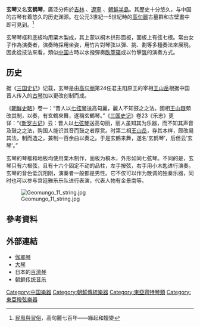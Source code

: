 {{noteTA
|1=筑
}}
{{Infobox Korean name|
img=Hyewon-Tanhyeon.jpg|
hangul=거문고 或 현금|
hanja=玄琴|
rr=geomun(-)go 或 hyeon(-)geum|
mr=kŏmun'go 或 hyŏn'gŭm|
}}

'''玄琴'''又名'''玄鹤琴'''，廣泛分佈於[[吉林|吉林]] 、[[遼寧|遼寧]] 、[[朝鮮半島|朝鮮半島]]。其歷史十分悠久，与中国的古琴有着悠久的历史渊源。在公元3世紀—5世紀時的[[高句麗|高句麗]]古墓群和古壁畫中即可見到。<ref>[http://wh.peoplexz.com/33238/33240/20090706100106_1.htm 民風與習俗]{{dead link|date=2018年3月 |bot=InternetArchiveBot |fix-attempted=yes }}，高句麗七百年——緣起和嬗變</ref>

玄琴琴框和底板均用栗木製成，其上蒙以桐木拱形面板，面板上有弦七根。常由女子作為演奏者，演奏時採用坐姿，用竹片對琴弦以彈、挑、劃等多種奏法來展現。因此從技法來看，類似[[中国|中国]]古時以水撥彈奏[[臥箜篌|臥箜篌]]或以竹擊[[筑|筑]]的演奏方式。

== 历史 ==

据《[[三国史记|三国史记]]》记载，玄琴是由[[高句丽|高句丽]]第24任君主阳原王的宰相[[王山岳|王山岳]]根据中国晋人传入的[[古琴|古琴]]加以更改创制而成。

《[[朝鮮史略|朝鮮史略]]》卷一：“晋人以[[七弦琴|七弦琴]]送高句麗，麗人不知鼓之之法。國相[[王山嶽|王山嶽]]頗改其制，以奏，有玄鶴來舞，遂稱玄鶴琴。”《[[三国史记|三国史记]]》卷23《乐志》更详：“《[[新罗古记|新罗古记]]》云：晋人以[[七弦琴|七弦琴]]送高句丽，丽人虽知其为乐器，而不知其声音及鼓之之法，购国人能识其音而鼓之者厚赏。时第二相[[王山岳|王山岳]]，存其本样，颇改易其法，制而造之，兼制一百余曲以奏之。于是玄鶴来舞，遂名‘玄鹤琴’，后但云‘玄琴’。”

玄琴的琴框和地板均使用栗木制作，面板为桐木，外形如同七弦琴。不同的是，玄琴只有六根弦，且有十六个固定不动的品柱，左手按弦，右手用小木匙进行演奏。玄琴的音色低沉阳刚，演奏者一般都是男性。它不仅可以作为散调的独奏乐器，同时也可以参与宫廷雅乐乐队进行表演，代表人物有金景南等。

[[File:Geomungo_11_string.jpg|thumb]]

== 參考資料 ==
<references/>

== 外部連結 ==
* [[伽耶琴|伽耶琴]]
* [[大琴|大琴]]
* 日本的[[百濟琴|百濟琴]]
* [[朝鲜传统音乐|朝鲜传统音乐]]

{{中国民族樂器}}
{{朝鮮樂器}}
[[Category:中国樂器|Category:中国樂器]]
[[Category:朝鮮傳統樂器|Category:朝鮮傳統樂器]]
[[Category:東亞齊特琴類|Category:東亞齊特琴類]]
[[Category:東亞撥弦樂器|Category:東亞撥弦樂器]]
